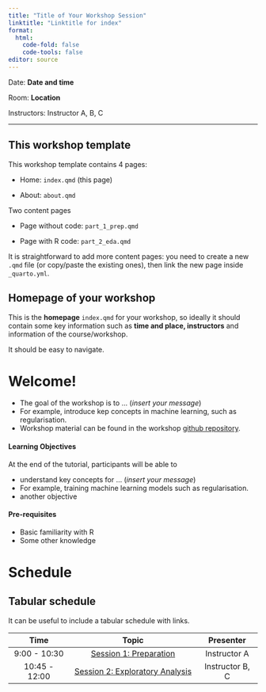 ```yaml
---
title: "Title of Your Workshop Session"
linktitle: "Linktitle for index"
format: 
  html:
    code-fold: false
    code-tools: false
editor: source
---
```


Date: **Date and time**

Room: **Location**

Instructors: Instructor A, B, C

------------------------------------------------------------------------

::: callout-note
## This workshop template

This workshop template contains 4 pages:

-   Home: `index.qmd` (this page)

-   About: `about.qmd`

Two content pages

-   Page without code: `part_1_prep.qmd`

-   Page with R code: `part_2_eda.qmd`

It is straightforward to add more content pages: you need to create a new `.qmd` file (or copy/paste the existing ones), then link the new page inside `_quarto.yml`.
:::

::: callout-tip
## Homepage of your workshop

This is the **homepage** `index.qmd` for your workshop, so ideally it should contain some key information such as **time and place, instructors** and information of the course/workshop.

It should be easy to navigate.
:::

# Welcome!

-   The goal of the workshop is to ... (*insert your message*)
-   For example, introduce kep concepts in machine learning, such as regularisation.
-   Workshop material can be found in the workshop [github repository](https://github.com).

#### Learning Objectives

At the end of the tutorial, participants will be able to

-   understand key concepts for ... (*insert your message*)
-   For example, training machine learning models such as regularisation.
-   another objective

#### Pre-requisites

-   Basic familiarity with R
-   Some other knowledge

# Schedule

::: callout-tip
## Tabular schedule

It can be useful to include a tabular schedule with links.
:::

|     Time      |                       Topic                       |    Presenter    |
|:----------------:|:-----------------------------------:|:----------------:|
| 9:00 - 10:30  |     [Session 1: Preparation](part_1_prep.qmd)     |  Instructor A   |
| 10:45 - 12:00 | [Session 2: Exploratory Analysis](part_2_eda.qmd) | Instructor B, C |
